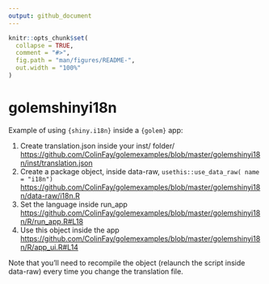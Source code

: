 ```yaml
---
output: github_document
---
```


<!-- README.md is generated from README.Rmd. Please edit that file -->

```r
knitr::opts_chunk$set(
  collapse = TRUE,
  comment = "#>",
  fig.path = "man/figures/README-",
  out.width = "100%"
)
```

# golemshinyi18n

<!-- badges: start -->
<!-- badges: end -->

Example of using `{shiny.i18n}` inside a `{golem}` app: 

1. Create translation.json inside your inst/ folder/ <https://github.com/ColinFay/golemexamples/blob/master/golemshinyi18n/inst/translation.json>
1. Create a package object, inside data-raw, `usethis::use_data_raw( name = "i18n")` <https://github.com/ColinFay/golemexamples/blob/master/golemshinyi18n/data-raw/i18n.R>
1. Set the language inside run_app <https://github.com/ColinFay/golemexamples/blob/master/golemshinyi18n/R/run_app.R#L18>
1. Use this object inside the app <https://github.com/ColinFay/golemexamples/blob/master/golemshinyi18n/R/app_ui.R#L14> 

Note that you'll need to recompile the object (relaunch the script inside data-raw) every time you change the translation file. 